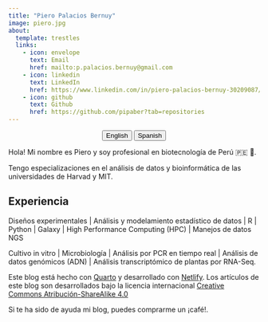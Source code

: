 ```yaml
---
title: "Piero Palacios Bernuy"
image: piero.jpg
about:
  template: trestles
  links:
    - icon: envelope
      text: Email
      href: mailto:p.palacios.bernuy@gmail.com
    - icon: linkedin
      text: LinkedIn
      href: https://www.linkedin.com/in/piero-palacios-bernuy-30209087/
    - icon: github
      text: Github
      href: https://github.com/pipaber?tab=repositories
---
```


<center>

::: {.btn-group role="group" aria-label="About"}
<a href="about.html"> <button type="button" class="btn btn-primary me-md-2 btn-sm">English</button></a> <a href="about_es.html"> <button type="button" class="btn btn-primary me-md-2 btn-sm">Spanish</button></a>
:::

</center>

::: {#hero-heading}
Hola! Mi nombre es Piero y soy profesional en biotecnología de Perú 🇵🇪 🦙.

Tengo especializaciones en el análisis de datos y bioinformática de las universidades de Harvad y MIT.

## Experiencia

Diseños experimentales \| Análisis y modelamiento estadístico de datos \| R \| Python \| Galaxy \| High Performance Computing (HPC) \| Manejos de datos NGS

Cultivo in vitro \| Microbiología \| Análisis por PCR en tiempo real \| Análisis de datos genómicos (ADN) \| Análisis transcriptómico de plantas por RNA-Seq.
:::

Este blog está hecho con [Quarto](https://quarto.org/) y desarrollado con [Netlify](https://www.netlify.com/). Los artículos de este blog son desarrollados bajo la licencia internacional [Creative Commons Atribución-ShareAlike 4.0](https://creativecommons.org/licenses/by-sa/4.0/)

Si te ha sido de ayuda mi blog, puedes comprarme un ¡café!.

<center>

```{=html}
<script type="text/javascript" src="https://cdnjs.buymeacoffee.com/1.0.0/button.prod.min.js" data-name="bmc-button" data-slug="pipaber" data-color="#5F7FFF" data-emoji=""  data-font="Cookie" data-text="Comprarme un café" data-outline-color="#000000" data-font-color="#ffffff" data-coffee-color="#FFDD00" ></script>
```
</center>

